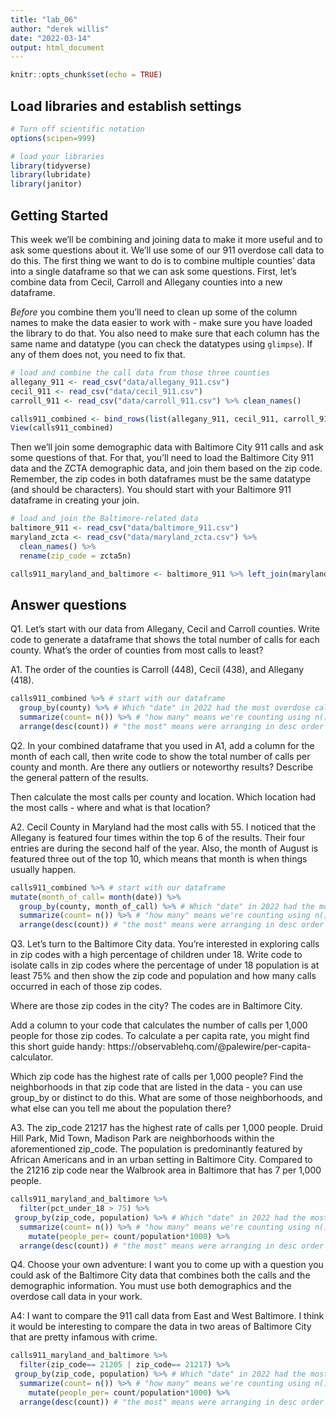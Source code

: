 ```yaml
---
title: "lab_06"
author: "derek willis"
date: "2022-03-14"
output: html_document
---
```


```r
knitr::opts_chunk$set(echo = TRUE)
```

## Load libraries and establish settings

```r
# Turn off scientific notation
options(scipen=999)

# load your libraries
library(tidyverse)
library(lubridate)
library(janitor)

```

## Getting Started

This week we'll be combining and joining data to make it more useful and to ask some questions about it. We'll use some of our 911 overdose call data to do this. The first thing we want to do is to combine multiple counties' data into a single dataframe so that we can ask some questions. First, let's combine data from Cecil, Carroll and Allegany counties into a new dataframe.

*Before* you combine them you'll need to clean up some of the column names to make the data easier to work with - make sure you have loaded the library to do that. You also need to make sure that each column has the same name and datatype (you can check the datatypes using `glimpse`). If any of them does not, you need to fix that.

```r
# load and combine the call data from those three counties
allegany_911 <- read_csv("data/allegany_911.csv")
cecil_911 <- read_csv("data/cecil_911.csv")
carroll_911 <- read_csv("data/carroll_911.csv") %>% clean_names()

calls911_combined <- bind_rows(list(allegany_911, cecil_911, carroll_911))
View(calls911_combined)
```

Then we'll join some demographic data with Baltimore City 911 calls and ask some questions of that. For that, you'll need to load the Baltimore City 911 data and the ZCTA demographic data, and join them based on the zip code. Remember, the zip codes in both dataframes must be the same datatype (and should be characters). You should start with your Baltimore 911 dataframe in creating your join. 

```r
# load and join the Baltimore-related data
baltimore_911 <- read_csv("data/baltimore_911.csv")
maryland_zcta <- read_csv("data/maryland_zcta.csv") %>% 
  clean_names() %>% 
  rename(zip_code = zcta5n)

calls911_maryland_and_baltimore <- baltimore_911 %>% left_join(maryland_zcta, by="zip_code")
```

## Answer questions

Q1. Let's start with our data from Allegany, Cecil and Carroll counties. Write code to generate a dataframe that shows the total number of calls for each county. What's the order of counties from most calls to least?

A1. The order of the counties is Carroll (448), Cecil (438), and Allegany (418).

```r
calls911_combined %>% # start with our dataframe
  group_by(county) %>% # Which "date" in 2022 had the most overdose calls? group by our date column, and if you group_by, you also use summarize. "each date"
  summarize(count= n()) %>% # "how many" means we're counting using n()
  arrange(desc(count)) # "the most" means were arranging in desc order by what we count
```

Q2. In your combined dataframe that you used in A1, add a column for the month of each call, then write code to show the total number of calls per county and month. Are there any outliers or noteworthy results? Describe the general pattern of the results. 

Then calculate the most calls per county and location. Which location had the most calls - where and what is that location?

A2. Cecil County in Maryland had the most calls with 55. I noticed that the Allegany is featured four times within the top 6 of the results. Their four entries are during the second half of the year. Also, the month of August is featured three out of the top 10, which means that month is when things usually happen.

```r
calls911_combined %>% # start with our dataframe
mutate(month_of_call= month(date)) %>% 
  group_by(county, month_of_call) %>% # Which "date" in 2022 had the most overdose calls? group by our date column, and if you group_by
  summarize(count= n()) %>% # "how many" means we're counting using n()
  arrange(desc(count)) # "the most" means were arranging in desc order by what we count
```

Q3. Let's turn to the Baltimore City data. You're interested in exploring calls in zip codes with a high percentage of children under 18. Write code to isolate calls in zip codes where the percentage of under 18 population is at least 75% and then show the zip code and population and how many calls occurred in each of those zip codes. 

Where are those zip codes in the city? The codes are in Baltimore City. 

Add a column to your code that calculates the number of calls per 1,000 people for those zip codes. To calculate a per capita rate, you might find this short guide handy: https://observablehq.com/@palewire/per-capita-calculator.

Which zip code has the highest rate of calls per 1,000 people? Find the neighborhoods in that zip code that are listed in the data - you can use group_by or distinct to do this. What are some of those neighborhoods, and what else can you tell me about the population there?

A3. The zip_code 21217 has the highest rate of calls per 1,000 people. Druid Hill Park, Mid Town, Madison Park are neighborhoods within the aforementioned zip_code. The population is predominantly featured by African Americans and in an urban setting in Baltimore City. Compared to the 21216 zip code near the Walbrook area in Baltimore that has 7 per 1,000 people.

```r
calls911_maryland_and_baltimore %>% 
  filter(pct_under_18 > 75) %>% 
 group_by(zip_code, population) %>% # Which "date" in 2022 had the most overdose calls? group by our date column, and if you group_by
  summarize(count= n()) %>% # "how many" means we're counting using n()
    mutate(people_per= count/population*1000) %>% 
  arrange(desc(count)) # "the most" means were arranging in desc order by what we count
```

Q4. Choose your own adventure: I want you to come up with a question you could ask of the Baltimore City data that combines both the calls and the demographic information. You must use both demographics and the overdose call data in your work.

A4: I want to compare the 911 call data from East and West Baltimore. I think it would be interesting to compare the data in two areas of Baltimore City that are pretty infamous with crime. 

```r
calls911_maryland_and_baltimore %>% 
  filter(zip_code== 21205 | zip_code== 21217) %>% 
 group_by(zip_code, population) %>% # Which "date" in 2022 had the most overdose calls? group by our date column, and if you group_by
  summarize(count= n()) %>% # "how many" means we're counting using n()
    mutate(people_per= count/population*1000) %>% 
  arrange(desc(count)) # "the most" means were arranging in desc order by what we count
```
